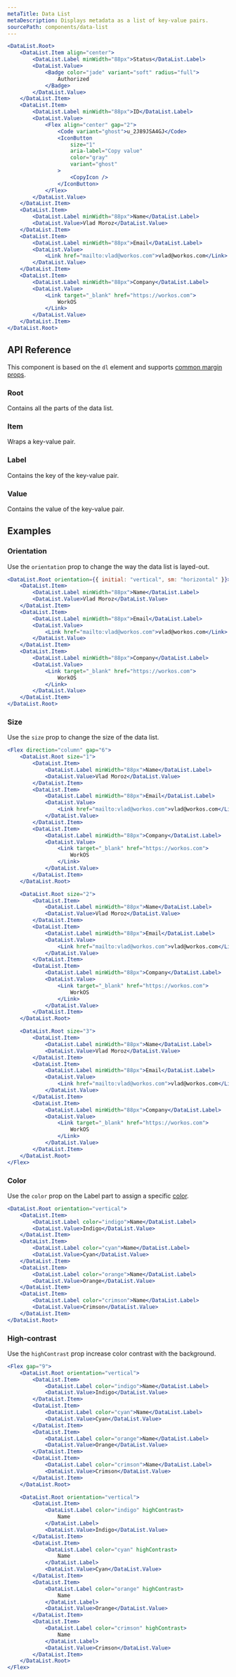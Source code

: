 ```yaml
---
metaTitle: Data List
metaDescription: Displays metadata as a list of key-value pairs.
sourcePath: components/data-list
---
```


```jsx live=true
<DataList.Root>
	<DataList.Item align="center">
		<DataList.Label minWidth="88px">Status</DataList.Label>
		<DataList.Value>
			<Badge color="jade" variant="soft" radius="full">
				Authorized
			</Badge>
		</DataList.Value>
	</DataList.Item>
	<DataList.Item>
		<DataList.Label minWidth="88px">ID</DataList.Label>
		<DataList.Value>
			<Flex align="center" gap="2">
				<Code variant="ghost">u_2J89JSA4GJ</Code>
				<IconButton
					size="1"
					aria-label="Copy value"
					color="gray"
					variant="ghost"
				>
					<CopyIcon />
				</IconButton>
			</Flex>
		</DataList.Value>
	</DataList.Item>
	<DataList.Item>
		<DataList.Label minWidth="88px">Name</DataList.Label>
		<DataList.Value>Vlad Moroz</DataList.Value>
	</DataList.Item>
	<DataList.Item>
		<DataList.Label minWidth="88px">Email</DataList.Label>
		<DataList.Value>
			<Link href="mailto:vlad@workos.com">vlad@workos.com</Link>
		</DataList.Value>
	</DataList.Item>
	<DataList.Item>
		<DataList.Label minWidth="88px">Company</DataList.Label>
		<DataList.Value>
			<Link target="_blank" href="https://workos.com">
				WorkOS
			</Link>
		</DataList.Value>
	</DataList.Item>
</DataList.Root>
```

## API Reference

This component is based on the `dl` element and supports [common margin props](/themes/docs/overview/layout#margin-props).

### Root

Contains all the parts of the data list.

<ThemesPropsTable defs="dataListRootPropDefs" />

### Item

Wraps a key-value pair.

<ThemesPropsTable defs="dataListItemPropDefs" />

### Label

Contains the key of the key-value pair.

<ThemesPropsTable defs="dataListLabelPropDefs" />

### Value

Contains the value of the key-value pair.

## Examples

### Orientation

Use the `orientation` prop to change the way the data list is layed-out.

```jsx live=true
<DataList.Root orientation={{ initial: "vertical", sm: "horizontal" }}>
	<DataList.Item>
		<DataList.Label minWidth="88px">Name</DataList.Label>
		<DataList.Value>Vlad Moroz</DataList.Value>
	</DataList.Item>
	<DataList.Item>
		<DataList.Label minWidth="88px">Email</DataList.Label>
		<DataList.Value>
			<Link href="mailto:vlad@workos.com">vlad@workos.com</Link>
		</DataList.Value>
	</DataList.Item>
	<DataList.Item>
		<DataList.Label minWidth="88px">Company</DataList.Label>
		<DataList.Value>
			<Link target="_blank" href="https://workos.com">
				WorkOS
			</Link>
		</DataList.Value>
	</DataList.Item>
</DataList.Root>
```

### Size

Use the `size` prop to change the size of the data list.

```jsx live=true
<Flex direction="column" gap="6">
	<DataList.Root size="1">
		<DataList.Item>
			<DataList.Label minWidth="88px">Name</DataList.Label>
			<DataList.Value>Vlad Moroz</DataList.Value>
		</DataList.Item>
		<DataList.Item>
			<DataList.Label minWidth="88px">Email</DataList.Label>
			<DataList.Value>
				<Link href="mailto:vlad@workos.com">vlad@workos.com</Link>
			</DataList.Value>
		</DataList.Item>
		<DataList.Item>
			<DataList.Label minWidth="88px">Company</DataList.Label>
			<DataList.Value>
				<Link target="_blank" href="https://workos.com">
					WorkOS
				</Link>
			</DataList.Value>
		</DataList.Item>
	</DataList.Root>

	<DataList.Root size="2">
		<DataList.Item>
			<DataList.Label minWidth="88px">Name</DataList.Label>
			<DataList.Value>Vlad Moroz</DataList.Value>
		</DataList.Item>
		<DataList.Item>
			<DataList.Label minWidth="88px">Email</DataList.Label>
			<DataList.Value>
				<Link href="mailto:vlad@workos.com">vlad@workos.com</Link>
			</DataList.Value>
		</DataList.Item>
		<DataList.Item>
			<DataList.Label minWidth="88px">Company</DataList.Label>
			<DataList.Value>
				<Link target="_blank" href="https://workos.com">
					WorkOS
				</Link>
			</DataList.Value>
		</DataList.Item>
	</DataList.Root>

	<DataList.Root size="3">
		<DataList.Item>
			<DataList.Label minWidth="88px">Name</DataList.Label>
			<DataList.Value>Vlad Moroz</DataList.Value>
		</DataList.Item>
		<DataList.Item>
			<DataList.Label minWidth="88px">Email</DataList.Label>
			<DataList.Value>
				<Link href="mailto:vlad@workos.com">vlad@workos.com</Link>
			</DataList.Value>
		</DataList.Item>
		<DataList.Item>
			<DataList.Label minWidth="88px">Company</DataList.Label>
			<DataList.Value>
				<Link target="_blank" href="https://workos.com">
					WorkOS
				</Link>
			</DataList.Value>
		</DataList.Item>
	</DataList.Root>
</Flex>
```

### Color

Use the `color` prop on the Label part to assign a specific [color](/themes/docs/theme/color).

```jsx live=true
<DataList.Root orientation="vertical">
	<DataList.Item>
		<DataList.Label color="indigo">Name</DataList.Label>
		<DataList.Value>Indigo</DataList.Value>
	</DataList.Item>
	<DataList.Item>
		<DataList.Label color="cyan">Name</DataList.Label>
		<DataList.Value>Cyan</DataList.Value>
	</DataList.Item>
	<DataList.Item>
		<DataList.Label color="orange">Name</DataList.Label>
		<DataList.Value>Orange</DataList.Value>
	</DataList.Item>
	<DataList.Item>
		<DataList.Label color="crimson">Name</DataList.Label>
		<DataList.Value>Crimson</DataList.Value>
	</DataList.Item>
</DataList.Root>
```

### High-contrast

Use the `highContrast` prop increase color contrast with the background.

```jsx live=true
<Flex gap="9">
	<DataList.Root orientation="vertical">
		<DataList.Item>
			<DataList.Label color="indigo">Name</DataList.Label>
			<DataList.Value>Indigo</DataList.Value>
		</DataList.Item>
		<DataList.Item>
			<DataList.Label color="cyan">Name</DataList.Label>
			<DataList.Value>Cyan</DataList.Value>
		</DataList.Item>
		<DataList.Item>
			<DataList.Label color="orange">Name</DataList.Label>
			<DataList.Value>Orange</DataList.Value>
		</DataList.Item>
		<DataList.Item>
			<DataList.Label color="crimson">Name</DataList.Label>
			<DataList.Value>Crimson</DataList.Value>
		</DataList.Item>
	</DataList.Root>

	<DataList.Root orientation="vertical">
		<DataList.Item>
			<DataList.Label color="indigo" highContrast>
				Name
			</DataList.Label>
			<DataList.Value>Indigo</DataList.Value>
		</DataList.Item>
		<DataList.Item>
			<DataList.Label color="cyan" highContrast>
				Name
			</DataList.Label>
			<DataList.Value>Cyan</DataList.Value>
		</DataList.Item>
		<DataList.Item>
			<DataList.Label color="orange" highContrast>
				Name
			</DataList.Label>
			<DataList.Value>Orange</DataList.Value>
		</DataList.Item>
		<DataList.Item>
			<DataList.Label color="crimson" highContrast>
				Name
			</DataList.Label>
			<DataList.Value>Crimson</DataList.Value>
		</DataList.Item>
	</DataList.Root>
</Flex>
```
